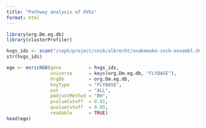 ```yaml
---
title: "Pathway analysis of HVGs"
format: html
---
```


```r
library(org.Dm.eg.db)
library(clusterProfiler)
```


```r
hvgs_ids <- scan("/ceph/project/cncb/albrecht/snakemake-cncb-ensembl-2024/results/model_gene_var/variable_genes.txt", what = "character")
str(hvgs_ids)
```

```r
ego <- enrichGO(gene          = hvgs_ids,
                universe      = keys(org.Dm.eg.db, "FLYBASE"),
                OrgDb         = org.Dm.eg.db,
                keyType       = "FLYBASE",
                ont           = "ALL",
                pAdjustMethod = "BH",
                pvalueCutoff  = 0.01,
                qvalueCutoff  = 0.05,
                readable      = TRUE)
head(ego)
```

